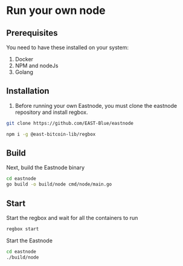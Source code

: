 # Run your own node

## Prerequisites

You need to have these installed on your system:
1. Docker
2. NPM and nodeJs
3. Golang


## Installation
1. Before running your own Eastnode, you must clone the eastnode repository and install regbox.

```bash copy
git clone https://github.com/EAST-Blue/eastnode
```

```bash copy
npm i -g @east-bitcoin-lib/regbox
```


## Build
Next, build the Eastnode binary
```bash copy
cd eastnode
go build -o build/node cmd/node/main.go
```

## Start

Start the regbox and wait for all the containers to run
```bash copy
regbox start
```

Start the Eastnode
```bash copy
cd eastnode
./build/node
```